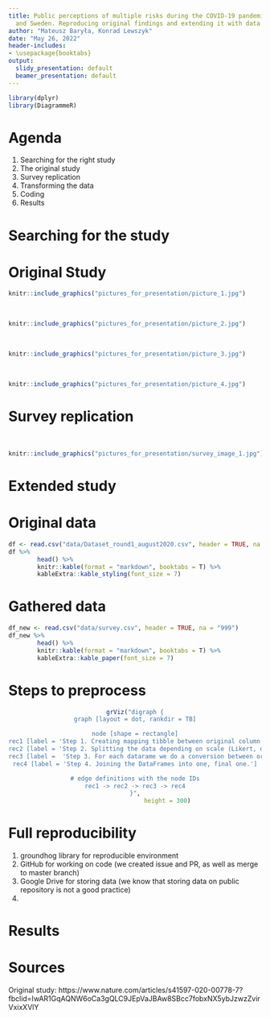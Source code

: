 ```yaml
---
title: Public perceptions of multiple risks during the COVID-19 pandemic in Italy
  and Sweden. Reproducing original findings and extending it with data for Poland.
author: "Mateusz Baryła, Konrad Lewszyk"
date: "May 26, 2022"
header-includes:
- \usepackage{booktabs}
output:
  slidy_presentation: default
  beamer_presentation: default
---
```


```r
library(dplyr)
library(DiagrammeR)
```
# Agenda

1. Searching for the right study
2. The original study 
3. Survey replication
4. Transforming the data
5. Coding
6. Results

# Searching for the study

# Original Study

```r
knitr::include_graphics("pictures_for_presentation/picture_1.jpg")
```

<br />
```r
knitr::include_graphics("pictures_for_presentation/picture_2.jpg")
```

<br />
```r
knitr::include_graphics("pictures_for_presentation/picture_3.jpg")
```

<br />
```r
knitr::include_graphics("pictures_for_presentation/picture_4.jpg")
```

# Survey replication
<br />
```r
knitr::include_graphics("pictures_for_presentation/survey_image_1.jpg")
```

# Extended study

# Original data

```r
df <- read.csv("data/Dataset_round1_august2020.csv", header = TRUE, na = "999")
df %>%
        head() %>%
        knitr::kable(format = "markdown", booktabs = T) %>%
        kableExtra::kable_styling(font_size = 7)
```

# Gathered data

```r
df_new <- read.csv("data/survey.csv", header = TRUE, na = "999")
df_new %>%
        head() %>%
        knitr::kable(format = "markdown", booktabs = T) %>%
        kableExtra::kable_paper(font_size = 7)
```

# Steps to preprocess
<center>
```r
grViz("digraph {
graph [layout = dot, rankdir = TB]

node [shape = rectangle]
rec1 [label = 'Step 1. Creating mapping tibble between original column names and collected ones']
rec2 [label = 'Step 2. Splitting the data depending on scale (Likert, dichotomous, numeric']
rec3 [label =  'Step 3. For each datarame we do a conversion between original values mainly with pivoting.']
rec4 [label = 'Step 4. Joining the DataFrames into one, final one.']

# edge definitions with the node IDs
rec1 -> rec2 -> rec3 -> rec4
}",
                  height = 300)
```
</center>

# Full reproducibility

1. groundhog library for reproducible environment
2. GitHub for working on code (we created issue and PR, as well as merge to master branch)
3. Google Drive for storing data (we know that storing data on public repository is not a good practice)
4.

# Results

# Sources

Original study: https://www.nature.com/articles/s41597-020-00778-7?fbclid=IwAR1GqAQNW6oCa3gQLC9JEpVaJBAw8SBcc7fobxNX5ybJzwzZvirVxixXVlY